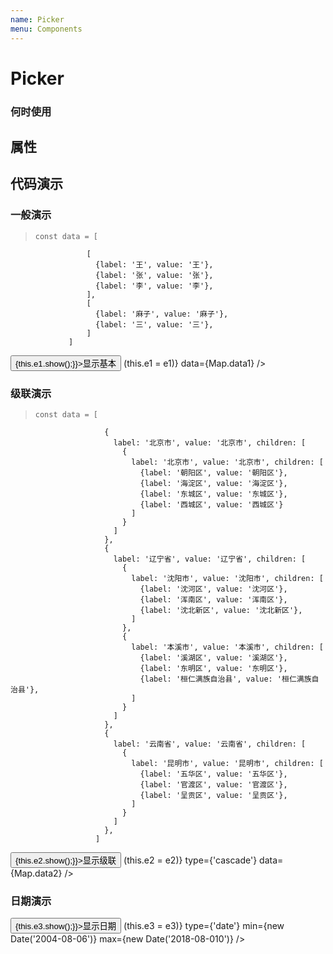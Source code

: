 ```yaml
---
name: Picker
menu: Components
---
```




# Picker


### 何时使用


## 属性

<PropsTable of={Picker} />

## 代码演示

### 一般演示
  >     const data = [
                     [
                       {label: '王', value: '王'},
                       {label: '张', value: '张'},
                       {label: '李', value: '李'},
                     ],
                     [
                       {label: '麻子', value: '麻子'},
                       {label: '三', value: '三'},
                     ]
                 ]
                           
<Playground>
  <div style={{width: "100%", height: "504px", transform: "translate3d(0,0,0)"}}>
    <Button onClick={() => {this.e1.show();}}>显示基本</Button>
    <Picker
        ref={e1 => (this.e1 = e1)}
        data={Map.data1}
      />
  </div>
</Playground>


### 级联演示
  >     const data = [
                         {
                           label: '北京市', value: '北京市', children: [
                             {
                               label: '北京市', value: '北京市', children: [
                                 {label: '朝阳区', value: '朝阳区'},
                                 {label: '海淀区', value: '海淀区'},
                                 {label: '东城区', value: '东城区'},
                                 {label: '西城区', value: '西城区'}
                               ]
                             }
                           ]
                         },
                         {
                           label: '辽宁省', value: '辽宁省', children: [
                             {
                               label: '沈阳市', value: '沈阳市', children: [
                                 {label: '沈河区', value: '沈河区'},
                                 {label: '浑南区', value: '浑南区'},
                                 {label: '沈北新区', value: '沈北新区'},
                               ]
                             },
                             {
                               label: '本溪市', value: '本溪市', children: [
                                 {label: '溪湖区', value: '溪湖区'},
                                 {label: '东明区', value: '东明区'},
                                 {label: '桓仁满族自治县', value: '桓仁满族自治县'},
                               ]
                             }
                           ]
                         },
                         {
                           label: '云南省', value: '云南省', children: [
                             {
                               label: '昆明市', value: '昆明市', children: [
                                 {label: '五华区', value: '五华区'},
                                 {label: '官渡区', value: '官渡区'},
                                 {label: '呈贡区', value: '呈贡区'},
                               ]
                             }
                           ]
                         },
                       ]
                           
<Playground>
  <div style={{width: "100%", height: "504px", transform: "translate3d(0,0,0)"}}>
    <Button onClick={() => {this.e2.show();}}>显示级联</Button>
    <Picker
        ref={e2 => (this.e2 = e2)}
        type={'cascade'}
        data={Map.data2}
      />
  </div>
</Playground>


### 日期演示
        
<Playground>
  <div style={{width: "100%", height: "504px", transform: "translate3d(0,0,0)"}}>
    <Button onClick={() => {this.e3.show();}}>显示日期</Button>
    <Picker
        ref={e3 => (this.e3 = e3)}
        type={'date'}
        min={new Date('2004-08-06')}
        max={new Date('2018-08-010')}
      />
  </div>
</Playground>
